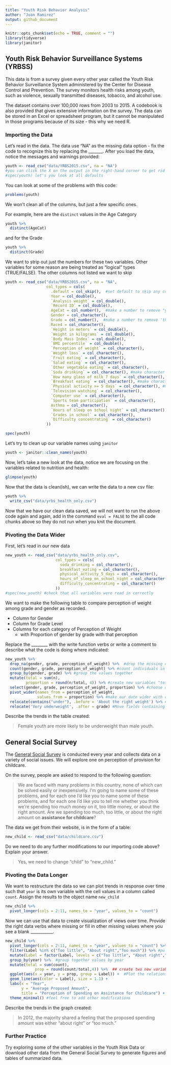 ```yaml
---
title: "Youth Risk Behavior Analysis"
author: "Juan Ramirez"
output: github_document
---
```


```r
knitr::opts_chunk$set(echo = TRUE, comment = "")
library(tidyverse)
library(janitor)
```

## Youth Risk Behavior Surveillance Systems (YRBSS)

This data is from a survey given every other year called the Youth Risk Behavior Surveillance System administered by the Center for Disease Control and Prevention. The survey monitors health risks among youth, such as violence, sexually transmitted diseases, tobacco, and alcohol use. 

The dataset contains over 100,000 rows from 2003 to 2015.  A codebook is also provided that gives extensive information on the survey. The data can be stored in an Excel or spreadsheet program, but it cannot be manipulated in those programs because of its size - this why we need R.


### Importing the Data
Let's read in the data. The data use "NA" as the missing data option - fix the code to recognize this by replacing the _______.  After you load the data, notice the messages and warnings provided:
```r
youth <- read_csv("data/YRBS2015.csv", na = "NA")
#you can click the X on the output in the right-hand corner to get rid of the output once you've looked at it
#spec(youth) let's you look at all defaults
```


You can look at some of the problems with this code:
```r
problems(youth)
```


We won't clean all of the columns, but just a few specific ones.

For example, here are the `distinct` values in the Age Category
```r
youth %>% 
  distinct(AgeCat)
```

and for the Grade 
```r
youth %>% 
  distinct(Grade)
```

We want to strip out just the numbers for these two variables.  Other variables for some reason are being treated as "logical" types (TRUE/FALSE).  The other columns not listed we want to skip


```r
youth <- read_csv("data/YRBS2015.csv", na = "NA",
                  col_types = cols(
                    .default = col_skip(),  #set default to skip any columns we don't specify
                    Year = col_double(),
                    `Analysis weight` = col_double(),
                    `Record ID` = col_double(),
                    AgeCat = col_number(),  #make a number to remove "years old"
                    Gender = col_character(),
                    Grade = col_number(),  #make a number to remove 'th grade
                    Race4 = col_character(),
                    `Height in meters` = col_double(),
                    `Weight in kilograms` = col_double(),
                    `Body Mass Index` = col_double(),
                    `BMI percentile` = col_double(),
                    `Perception of weight` = col_character(),
                    `Weight loss` = col_character(),
                    `Fruit eating` = col_character(),
                    `Salad eating` = col_character(),
                    `Other vegetable eating` = col_character(),
                    `Soda drinking` = col_character(), #make character
                    `How many glass of milk 7 days` = col_character(),
                    `Breakfast eating` = col_character(), #make character
                    `Physical activity >= 5 days` = col_character(), #make character
                    `Television watching` = col_character(),
                    `Computer use` = col_character(),
                    `Sports team participation` = col_character(),
                    Asthma = col_character(),
                    `Hours of sleep on school night` = col_character(),
                    `Grades in school` = col_character(),
                    `Difficulty concentrating` = col_character() 
                  ))

spec(youth)
```


Let's try to clean up our variable names using `janitor`

```r
youth <- janitor::clean_names(youth)
```

Now, let's take a new look at the data, notice we are focusing on the variables related to nutrition and health:
```r
glimpse(youth)
```

Now that the data is clean(ish), we can write the data to a new csv file:
```r
youth %>% 
  write_csv("data/yrbs_health_only.csv")
```

Now that we have our clean data saved, we will not want to run the above code again and again, add in the command `eval = FALSE` to the all code chunks above so they do not run when you knit the document.


### Pivoting the Data Wider
First, let's read in our new data
```r
new_youth <- read_csv("data/yrbs_health_only.csv",
                      col_types = cols(
                        soda_drinking = col_character(),
                        breakfast_eating = col_character(),
                        physical_activity_5_days = col_character(),
                        hours_of_sleep_on_school_night = col_character(),
                        difficulty_concentrating = col_character()
                      )) 
#spec(new_youth) #check that all variables were read in correctly
```


We want to make the following table to compare perception of weight among grade and gender as recorded.  

- Column for Gender  
- Column for Grade Level  
- Columns for each category of Perception of Weight  
    - with Proportion of gender by grade with that perception

Replace the ________ with the write function verbs or write a comment to describe what the code is doing where indicated:
```r
new_youth %>% 
  drop_na(gender, grade, perception_of_weight) %>%  #drop the missing data
  count(gender, grade, perception_of_weight) %>% #count individuals in these groups
  group_by(gender, grade) %>% #group the values together
  mutate(total = sum(n),    
         proportion = round(n/total, 4)) %>% #create new variables "total" and "proportion"
  select(gender, grade, perception_of_weight, proportion) %>% #choose only these columns
  pivot_wider(names_from = perception_of_weight, 
              values_from = proportion) %>% #make our date wider with column titles as the perception and the values as the proportion
  relocate(contains("under"), .before = 'About the right weight') %>% #Move all columns containing the word "under" before "about the right weight"
  relocate('Very underweight', .after = grade) #Move fields containing "very underweight" after the "grade" column
```

Describe the trends in the table created:  

> Female youth are more likely to be underweight than male youth.




## General Social Survey
The [General Social Survey](https://gssdataexplorer.norc.org/) is conducted every year and collects data on a variety of social issues.  We will explore one on perception of provision for childcare.

On the survey, people are asked to respond to the following question:

>We are faced with many problems in this country, none of which can be solved easily or inexpensively. I'm going to name some of these problems, and for each one I'd like you to name some of these problems, and for each one I'd like you to tell me whether you think we're spending too much money on it, too little money, or about the right amount. Are we spending too much, too little, or about the right amount on **assistance for childcare**?


The data we get from their website, is in the form of a table:

```r
new_child <- read_csv("data/childcare.csv")
```


Do we need to do any further modifications to our importing code above? Explain your answer.

> Yes, we need to change "child" to "new_child."


### Pivoting the Data Longer
We want to restructure the data so we can plot trends in response over time such that `year` is its own variable with the cell values in a column called `count`.  Assign the results to the object name `new_child`

```r
new_child %>% 
  pivot_longer(cols = 2:11, names_to = "year", values_to = "count") 
```

Now we can use that data to create visualization of views over time. Provide the right data verbs where missing or fill in other missing values where you see a blank ___________.


```r
new_child %>% 
  pivot_longer(cols = 2:11, names_to = "year", values_to = "count") %>% 
  filter(Label %in% c("Too little", "About right","Too much")) %>% #pull out just the responses listed
  mutate(Label = factor(Label, levels = c("Too little", "About right","Too much"))) %>%  #Categorize "too little", "about right", and "too much" into a vector
  group_by(year) %>%  #group together values by year 
  mutate(total = sum(count),
             prop = round(count/total,4)) %>%  ## create two new variables, total and prop to calculate the proportion of responses by year
  ggplot(aes(x = year, y = prop, group = Label)) +  #Plot the relationship between the "year" and "prop" attributes
  geom_line(aes(color = Label), size = 1.1) +
  labs(x = "Year",
       y = "Average Proposed Amount",
       title = "Perception of Spending on Assistance for Childcare") +
  theme_minimal() #feel free to add other modifications
```

Describe the trends in the graph created:  

> In 2012, the majority shared a feeling that the proposed spending amount was either "about right" or "too much." 


### Further Practice
Try exploring some of the other variables in the Youth Risk Data or download other data from the General Social Survey to generate figures and tables of summarized data.




